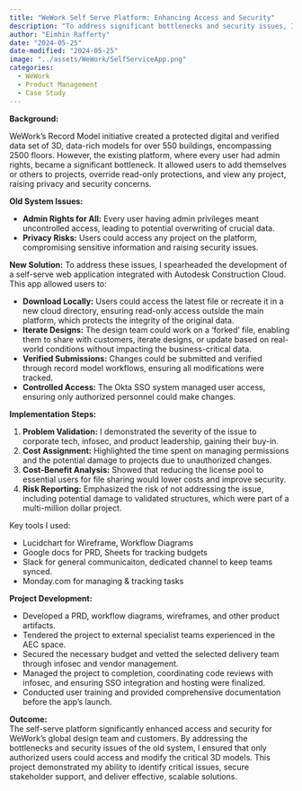 ```yaml
---
title: "WeWork Self Serve Platform: Enhancing Access and Security"
description: "To address significant bottlenecks and security issues, I led the design and development of a self-serve web app integrated with Autodesk Construction Cloud. This platform revolutionized how our global design team accessed and managed 3D models of WeWork’s 550 buildings and 2500 floors, ensuring both security and efficiency."
author: "Eimhin Rafferty"
date: "2024-05-25"
date-modified: "2024-05-25"
image: "../assets/WeWork/SelfServiceApp.png"
categories:
  - WeWork
  - Product Management
  - Case Study
---
```

**Background:**  

WeWork's Record Model initiative created a protected digital and verified data set of 3D, data-rich models for over 550 buildings, encompassing 2500 floors. However, the existing platform, where every user had admin rights, became a significant bottleneck. It allowed users to add themselves or others to projects, override read-only protections, and view any project, raising privacy and security concerns.

**Old System Issues:**

- **Admin Rights for All:** Every user having admin privileges meant uncontrolled access, leading to potential overwriting of crucial data.
- **Privacy Risks:** Users could access any project on the platform, compromising sensitive information and raising security issues.

**New Solution:**
To address these issues, I spearheaded the development of a self-serve web application integrated with Autodesk Construction Cloud. This app allowed users to:

- **Download Locally:** Users could access the latest file or recreate it in a new cloud directory, ensuring read-only access outside the main platform, which protects the integrity of the original data.
- **Iterate Designs:** The design team could work on a 'forked' file, enabling them to share with customers, iterate designs, or update based on real-world conditions without impacting the business-critical data.
- **Verified Submissions:** Changes could be submitted and verified through record model workflows, ensuring all modifications were tracked.
- **Controlled Access:** The Okta SSO system managed user access, ensuring only authorized personnel could make changes.

**Implementation Steps:**

1. **Problem Validation:** I demonstrated the severity of the issue to corporate tech, infosec, and product leadership, gaining their buy-in.
2. **Cost Assignment:** Highlighted the time spent on managing permissions and the potential damage to projects due to unauthorized changes.
3. **Cost-Benefit Analysis:** Showed that reducing the license pool to essential users for file sharing would lower costs and improve security.
4. **Risk Reporting:** Emphasized the risk of not addressing the issue, including potential damage to validated structures, which were part of a multi-million dollar project.

Key tools I used: 

- Lucidchart for Wireframe, Workflow Diagrams 
- Google docs for PRD, Sheets for tracking budgets 
- Slack for general communicaiton, dedicated channel to keep teams synced. 
- Monday.com for managing & tracking tasks

**Project Development:**

- Developed a PRD, workflow diagrams, wireframes, and other product artifacts.
- Tendered the project to external specialist teams experienced in the AEC space.
- Secured the necessary budget and vetted the selected delivery team through infosec and vendor management.
- Managed the project to completion, coordinating code reviews with infosec, and ensuring SSO integration and hosting were finalized.
- Conducted user training and provided comprehensive documentation before the app's launch.

**Outcome:**  
The self-serve platform significantly enhanced access and security for WeWork's global design team and customers. By addressing the bottlenecks and security issues of the old system, I ensured that only authorized users could access and modify the critical 3D models. This project demonstrated my ability to identify critical issues, secure stakeholder support, and deliver effective, scalable solutions.
